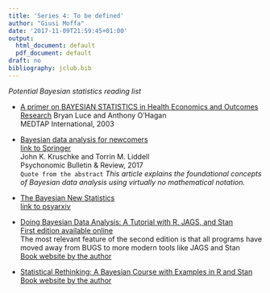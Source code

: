 ```yaml
---
title: 'Series 4: To be defined'
author: "Giusi Moffa"
date: '2017-11-09T21:59:45+01:00'
output:
  html_document: default
  pdf_document: default
draft: no
bibliography: jclub.bib
---
```


_Potential Bayesian statistics reading list_

* [A primer on BAYESIAN STATISTICS in Health Economics and Outcomes   Research](https://www.sheffield.ac.uk/polopoly_fs/1.80635!/file/primer.pdf)
Bryan Luce and Anthony O'Hagan  
MEDTAP International, 2003  

* [Bayesian data analysis for newcomers](http://doingbayesiandataanalysis.blogspot.ch/2017/04/new-article-bayesian-for-newcomers.html)  
[link to Springer](https://link.springer.com/article/10.3758/s13423-017-1272-1)  
John K. Kruschke and Torrin M. Liddell  
Psychonomic Bulletin & Review, 2017  
`Quote from the abstract` _This article explains the foundational concepts of Bayesian data analysis using virtually no mathematical notation._

* [The Bayesian New Statistics](http://doingbayesiandataanalysis.blogspot.ch/2017/02/the-bayesian-new-statistics-finally.html)  
[link to psyarxiv](https://osf.io/preprints/psyarxiv/wntsa/)

* [Doing Bayesian Data Analysis: A Tutorial with R, JAGS, and Stan](https://www.elsevier.com/books/doing-bayesian-data-analysis/kruschke/978-0-12-405888-0)  
[First edition available online](www.users.csbsju.edu/~mgass/robert.pdf)  
The most relevant feature of the second edition is that all programs have moved away from BUGS to more modern tools like JAGS and Stan  
[Book website by the author](https://sites.google.com/site/doingbayesiandataanalysis/)

* [Statistical Rethinking: A Bayesian Course with Examples in R and Stan](https://www.crcpress.com/Statistical-Rethinking-A-Bayesian-Course-with-Examples-in-R-and-Stan/McElreath/p/book/9781482253443)
[Book website by the author](http://xcelab.net/rm/statistical-rethinking/)